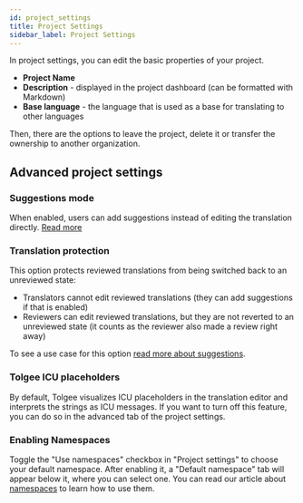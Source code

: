 ---
id: project_settings
title: Project Settings
sidebar_label: Project Settings
---


In project settings, you can edit the basic properties of your project.

- **Project Name**
- **Description** - displayed in the project dashboard (can be formatted with Markdown)
- **Base language** - the language that is used as a base for translating to other languages


Then, there are the options to leave the project, delete it or transfer the ownership to another organization.

<ScreenshotWrapper
  src="/img/docs/platform/project-settings-example.png"
  alt="Project settings"
/>

## Advanced project settings

### Suggestions mode

When enabled, users can add suggestions instead of editing the translation directly. [Read more](./suggestions.mdx)

### Translation protection

This option protects reviewed translations from being switched back to an unreviewed state:
 - Translators cannot edit reviewed translations (they can add suggestions if that is enabled)
 - Reviewers can edit reviewed translations, but they are not reverted to an unreviewed state (it counts as the reviewer also made a review right away)

To see a use case for this option [read more about suggestions](./suggestions.mdx#protecting-reviewed-translations).
### Tolgee ICU placeholders

By default, Tolgee visualizes ICU placeholders in the translation editor and interprets the strings as ICU messages.
If you want to turn off this feature, you can do so in the advanced tab of the project settings.

### Enabling Namespaces

Toggle the "Use namespaces" checkbox in "Project settings" to choose your default namespace. After enabling it, a "Default namespace" tab will appear below it, where you can select one.
You can read our article about [namespaces](/platform/translation_keys/namespaces) to learn how to use them.

<ScreenshotWrapper
  src="/img/docs/platform/project-settings-advanced.png"
  alt="Project settings > Advanced"
/>